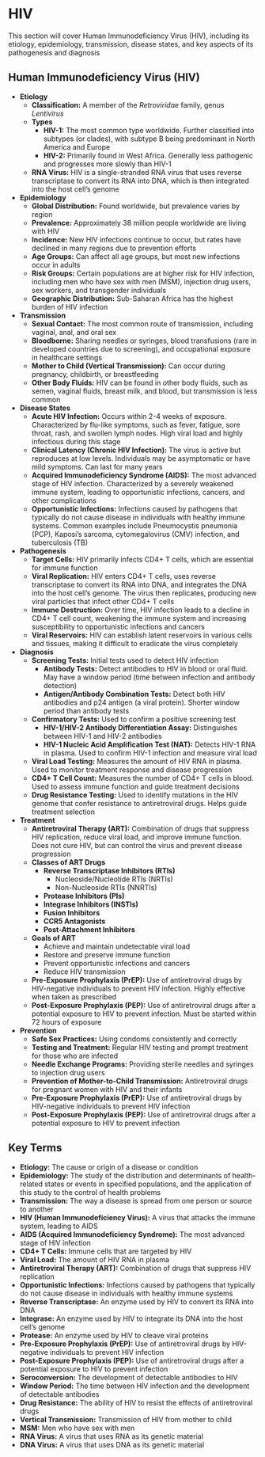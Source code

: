 # HIV {-}

This section will cover Human Immunodeficiency Virus (HIV), including its etiology, epidemiology, transmission, disease states, and key aspects of its pathogenesis and diagnosis

## **Human Immunodeficiency Virus (HIV)** {-}

*   **Etiology**
    *   **Classification:** A member of the *Retroviridae* family, genus *Lentivirus*
    *   **Types**
        *   **HIV-1:** The most common type worldwide. Further classified into subtypes (or clades), with subtype B being predominant in North America and Europe
        *   **HIV-2:** Primarily found in West Africa. Generally less pathogenic and progresses more slowly than HIV-1
    *   **RNA Virus:** HIV is a single-stranded RNA virus that uses reverse transcriptase to convert its RNA into DNA, which is then integrated into the host cell's genome

*   **Epidemiology**
    *   **Global Distribution:** Found worldwide, but prevalence varies by region
    *   **Prevalence:** Approximately 38 million people worldwide are living with HIV
    *   **Incidence:** New HIV infections continue to occur, but rates have declined in many regions due to prevention efforts
    *   **Age Groups:** Can affect all age groups, but most new infections occur in adults
    *   **Risk Groups:** Certain populations are at higher risk for HIV infection, including men who have sex with men (MSM), injection drug users, sex workers, and transgender individuals
    *   **Geographic Distribution:** Sub-Saharan Africa has the highest burden of HIV infection

*   **Transmission**
    *   **Sexual Contact:** The most common route of transmission, including vaginal, anal, and oral sex
    *   **Bloodborne:** Sharing needles or syringes, blood transfusions (rare in developed countries due to screening), and occupational exposure in healthcare settings
    *   **Mother to Child (Vertical Transmission):** Can occur during pregnancy, childbirth, or breastfeeding
    *   **Other Body Fluids:** HIV can be found in other body fluids, such as semen, vaginal fluids, breast milk, and blood, but transmission is less common

*   **Disease States**
    *   **Acute HIV Infection:** Occurs within 2-4 weeks of exposure. Characterized by flu-like symptoms, such as fever, fatigue, sore throat, rash, and swollen lymph nodes. High viral load and highly infectious during this stage
    *   **Clinical Latency (Chronic HIV Infection):** The virus is active but reproduces at low levels. Individuals may be asymptomatic or have mild symptoms. Can last for many years
    *   **Acquired Immunodeficiency Syndrome (AIDS):** The most advanced stage of HIV infection. Characterized by a severely weakened immune system, leading to opportunistic infections, cancers, and other complications
    *   **Opportunistic Infections:** Infections caused by pathogens that typically do not cause disease in individuals with healthy immune systems. Common examples include Pneumocystis pneumonia (PCP), Kaposi's sarcoma, cytomegalovirus (CMV) infection, and tuberculosis (TB)

*   **Pathogenesis**
    *   **Target Cells:** HIV primarily infects CD4+ T cells, which are essential for immune function
    *   **Viral Replication:** HIV enters CD4+ T cells, uses reverse transcriptase to convert its RNA into DNA, and integrates the DNA into the host cell's genome. The virus then replicates, producing new viral particles that infect other CD4+ T cells
    *   **Immune Destruction:** Over time, HIV infection leads to a decline in CD4+ T cell count, weakening the immune system and increasing susceptibility to opportunistic infections and cancers
    *   **Viral Reservoirs:** HIV can establish latent reservoirs in various cells and tissues, making it difficult to eradicate the virus completely

*   **Diagnosis**
    *   **Screening Tests:** Initial tests used to detect HIV infection
        *   **Antibody Tests:** Detect antibodies to HIV in blood or oral fluid. May have a window period (time between infection and antibody detection)
        *   **Antigen/Antibody Combination Tests:** Detect both HIV antibodies and p24 antigen (a viral protein). Shorter window period than antibody tests
    *   **Confirmatory Tests:** Used to confirm a positive screening test
        *   **HIV-1/HIV-2 Antibody Differentiation Assay:** Distinguishes between HIV-1 and HIV-2 antibodies
        *   **HIV-1 Nucleic Acid Amplification Test (NAT):** Detects HIV-1 RNA in plasma. Used to confirm HIV-1 infection and measure viral load
    *   **Viral Load Testing:** Measures the amount of HIV RNA in plasma. Used to monitor treatment response and disease progression
    *   **CD4+ T Cell Count:** Measures the number of CD4+ T cells in blood. Used to assess immune function and guide treatment decisions
    *   **Drug Resistance Testing:** Used to identify mutations in the HIV genome that confer resistance to antiretroviral drugs. Helps guide treatment selection

*   **Treatment**
    *   **Antiretroviral Therapy (ART):** Combination of drugs that suppress HIV replication, reduce viral load, and improve immune function. Does not cure HIV, but can control the virus and prevent disease progression
    *   **Classes of ART Drugs**
        *   **Reverse Transcriptase Inhibitors (RTIs)**
            *   Nucleoside/Nucleotide RTIs (NRTIs)
            *   Non-Nucleoside RTIs (NNRTIs)
        *   **Protease Inhibitors (PIs)**
        *   **Integrase Inhibitors (INSTIs)**
        *   **Fusion Inhibitors**
        *   **CCR5 Antagonists**
        *   **Post-Attachment Inhibitors**
    *   **Goals of ART**
        *   Achieve and maintain undetectable viral load
        *   Restore and preserve immune function
        *   Prevent opportunistic infections and cancers
        *   Reduce HIV transmission
    *   **Pre-Exposure Prophylaxis (PrEP):** Use of antiretroviral drugs by HIV-negative individuals to prevent HIV infection. Highly effective when taken as prescribed
    *   **Post-Exposure Prophylaxis (PEP):** Use of antiretroviral drugs after a potential exposure to HIV to prevent infection. Must be started within 72 hours of exposure

*   **Prevention**
    *   **Safe Sex Practices:** Using condoms consistently and correctly
    *   **Testing and Treatment:** Regular HIV testing and prompt treatment for those who are infected
    *   **Needle Exchange Programs:** Providing sterile needles and syringes to injection drug users
    *   **Prevention of Mother-to-Child Transmission:** Antiretroviral drugs for pregnant women with HIV and their infants
    *   **Pre-Exposure Prophylaxis (PrEP):** Use of antiretroviral drugs by HIV-negative individuals to prevent HIV infection
    *   **Post-Exposure Prophylaxis (PEP):** Use of antiretroviral drugs after a potential exposure to HIV to prevent infection

## **Key Terms** {-}

*   **Etiology:** The cause or origin of a disease or condition
*   **Epidemiology:** The study of the distribution and determinants of health-related states or events in specified populations, and the application of this study to the control of health problems
*   **Transmission:** The way a disease is spread from one person or source to another
*   **HIV (Human Immunodeficiency Virus):** A virus that attacks the immune system, leading to AIDS
*   **AIDS (Acquired Immunodeficiency Syndrome):** The most advanced stage of HIV infection
*   **CD4+ T Cells:** Immune cells that are targeted by HIV
*   **Viral Load:** The amount of HIV RNA in plasma
*   **Antiretroviral Therapy (ART):** Combination of drugs that suppress HIV replication
*   **Opportunistic Infections:** Infections caused by pathogens that typically do not cause disease in individuals with healthy immune systems
*   **Reverse Transcriptase:** An enzyme used by HIV to convert its RNA into DNA
*   **Integrase:** An enzyme used by HIV to integrate its DNA into the host cell's genome
*   **Protease:** An enzyme used by HIV to cleave viral proteins
*   **Pre-Exposure Prophylaxis (PrEP):** Use of antiretroviral drugs by HIV-negative individuals to prevent HIV infection
*   **Post-Exposure Prophylaxis (PEP):** Use of antiretroviral drugs after a potential exposure to HIV to prevent infection
*   **Seroconversion:** The development of detectable antibodies to HIV
*   **Window Period:** The time between HIV infection and the development of detectable antibodies
*   **Drug Resistance:** The ability of HIV to resist the effects of antiretroviral drugs
*   **Vertical Transmission:** Transmission of HIV from mother to child
*   **MSM:** Men who have sex with men
*   **RNA Virus:** A virus that uses RNA as its genetic material
*   **DNA Virus:** A virus that uses DNA as its genetic material
